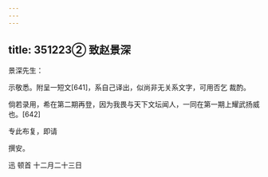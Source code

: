 ```yaml
---
---
---
```

title: 351223② 致赵景深
---




景深先生：

示敬悉。附呈一短文[641]，系自己译出，似尚非无关系文字，可用否乞 裁酌。

倘若录用，希在第二期再登，因为我畏与天下文坛闻人，一同在第一期上耀武扬威也。[642]

专此布复，即请

撰安。

迅 顿首 十二月二十三日